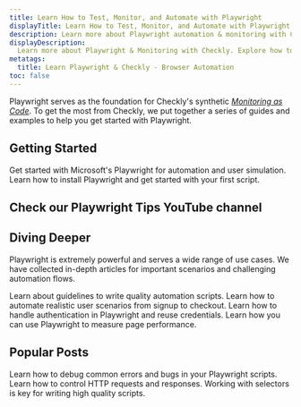 ```yaml
---
title: Learn How to Test, Monitor, and Automate with Playwright
displayTitle: Learn How to Test, Monitor, and Automate with Playwright
description: Learn more about Playwright automation & monitoring with Checkly. Explore how to automate your web with a reliable, programmable monitoring workflow.
displayDescription:
  Learn more about Playwright & Monitoring with Checkly. Explore how to automate your web with a reliable, programmable monitoring workflow.
metatags:
  title: Learn Playwright & Checkly - Browser Automation
toc: false
---
```


Playwright serves as the foundation for Checkly's synthetic [*Monitoring as Code*](https://www.checklyhq.com/guides/monitoring-as-code/). To get the most from Checkly, we put together a series of guides and examples to help you get started with Playwright.

## Getting Started

<CardGroup cols={2}>
  <Card
    title="What is Playwright?"
    icon="/learn/icons/playwright-logo.svg"
    href="/learn/playwright/what-is-playwright/"
  >
    Get started with Microsoft's Playwright for automation and user simulation.
  </Card>
  <Card
    title="Installing Playwright"
    icon="/learn/icons/playwright-logo.svg"
    href="/learn/playwright/how-to-set-up-locally/"
  >
    Learn how to install Playwright and get started with your first script.
  </Card>
</CardGroup>

## Check our Playwright Tips YouTube channel


## Diving Deeper

Playwright is extremely powerful and serves a wide range of use cases. We have collected in-depth articles for important scenarios and challenging automation flows.

<CardGroup cols={2}>
  <Card
    title="Navigating user interfaces"
    icon="/learn/icons/best-practices.svg"
    href="/learn/playwright/navigation/"
  >
    Learn about guidelines to write quality automation scripts.
  </Card>
  <Card
    title="Waits and timeouts"
    icon="/learn/icons/pages.svg"
    href="/learn/playwright/waits-and-timeouts/"
  >
    Learn how to automate realistic user scenarios from signup to checkout.
  </Card>
</CardGroup>
<CardGroup cols={2}>
  <Card
    title="Authentication"
    icon="/learn/icons/session-management.svg"
    href="/learn/playwright/authentication/"
  >
    Learn how to handle authentication in Playwright and reuse credentials.
  </Card>
  <Card
    title="Measuring page performance"
    icon="/learn/icons/performance.svg"
    href="/learn/playwright/performance/"
  >
    Learn how you can use Playwright to measure page performance.
  </Card>
</CardGroup>

## Popular Posts

<CardGroup cols={3}>
  <Card
    title="Debugging errors"
    href="/learn/playwright/debugging/"
  >
    Learn how to debug common errors and bugs in your Playwright scripts.
  </Card>
  <Card
    title="Request Interception"
    href="/learn/playwright/intercept-requests/"
  >
    Learn how to control HTTP requests and responses.
  </Card>
  <Card
    title="Basic Selectors"
    href="/learn/playwright/selectors/"
  >
    Working with selectors is key for writing high quality scripts.
  </Card>
</CardGroup>
